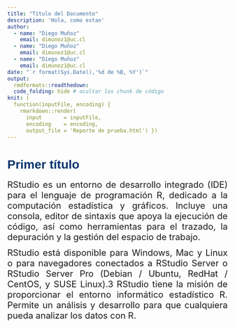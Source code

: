 ```yaml
---
title: "Título del Documento"
description: 'Hola, como estan'
author:
  - name: "Diego Muñoz"
    email: dimunoz1@uc.cl
  - name: "Diego Muñoz"
    email: dimunoz1@uc.cl
  - name: "Diego Muñoz"
    email: dimunoz1@uc.cl
date: "`r format(Sys.Date(),'%d de %B, %Y')`"
output:
  rmdformats::readthedown:
  code_folding: hide # ocultar los chunk de código
knit: (
  function(inputFile, encoding) { 
    rmarkdown::render( 
      input       = inputFile, 
      encoding    = encoding, 
      output_file = 'Reporte de prueba.html') })
---
```


```{=html}
<script>
   $(document).ready(function() {
     $head = $('#header');
     $head.prepend('<img src=\"https://raw.githubusercontent.com/DiegoHoliwis/DIGITAPALOOZA_2022/main/Presentaci%C3%B3n/media/logo3.png" style=\"float: left;width: 200px;\" />')
   });
</script>

<style>
p {
    font-size: 20px;
    line-height: 24px;
    margin: 0px 0px 12px 0px;
    text-align: justify;
    texto-justify: inter-palabra;
}

h1, h2, h3, h4, h5, h6, legend {
    font-family: Arial, sans-serif;
    font-weight: 600;
    color: #04346c;
}

.header-panel  {
    background-color: #04346c;
}

.nav-tabs{
  background-color:#04346c9e;
}

.nav-tabs > li > a{
  background-color: #04346c9e !important;
    <!-- border: medium none; -->
    <!-- border-radius: 0; -->
    <!-- color:#fff; -->
}

.pages .nav-tabs>li.active>a {
background-color: #04346c !important;
}


#sidebar {
    background-color: #0A31C1;
}


#sidebar h2 {
    background-color: #111dc2;
}

#sidebar a {
    color: #3F4548;
}

#sidebar a:hover {
    background-color: #3F4548;
    color: #FFFFFF;
}

</style>
```



# Primer título

RStudio es un entorno de desarrollo integrado (IDE) para el lenguaje de programación R, dedicado a la computación estadística y gráficos. Incluye una consola, editor de sintaxis que apoya la ejecución de código, así como herramientas para el trazado, la depuración y la gestión del espacio de trabajo.

RStudio está disponible para Windows, Mac y Linux o para navegadores conectados a RStudio Server o RStudio Server Pro (Debian / Ubuntu, RedHat / CentOS, y SUSE Linux).3 RStudio tiene la misión de proporcionar el entorno informático estadístico R. Permite un análisis y desarrollo para que cualquiera pueda analizar los datos con R.